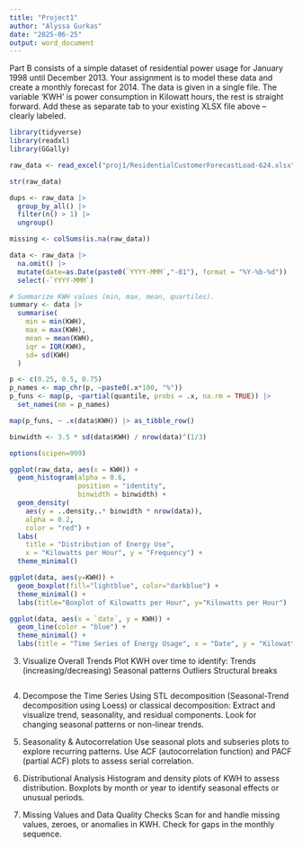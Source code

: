 ```yaml
---
title: "Project1"
author: "Alyssa Gurkas"
date: "2025-06-25"
output: word_document
---
```

Part B consists of a simple dataset of residential power usage for January 1998 until December 2013.  Your assignment is to model these data and create a monthly forecast for 2014.  The data is given in a single file.  The variable ‘KWH’ is power consumption in Kilowatt hours, the rest is straight forward.    Add these as separate tab to your existing XLSX file above – clearly labeled.  
```r
library(tidyverse)
library(readxl)
library(GGally)
```

```r
raw_data <- read_excel("proj1/ResidentialCustomerForecastLoad-624.xlsx")
```

```r
str(raw_data)
```

```r
dups <- raw_data |>  
  group_by_all() |>  
  filter(n() > 1) |>  
  ungroup()

missing <- colSums(is.na(raw_data))
```

```r
data <- raw_data |> 
  na.omit() |> 
  mutate(date=as.Date(paste0(`YYYY-MMM`,"-01"), format = "%Y-%b-%d")) |> 
  select(-`YYYY-MMM`)
```

```r
# Summarize KWH values (min, max, mean, quartiles).
summary <- data |> 
  summarise(
    min = min(KWH),
    max = max(KWH),
    mean = mean(KWH),
    iqr = IQR(KWH),
    sd= sd(KWH)
  )

p <- c(0.25, 0.5, 0.75)
p_names <- map_chr(p, ~paste0(.x*100, "%"))
p_funs <- map(p, ~partial(quantile, probs = .x, na.rm = TRUE)) |>  
  set_names(nm = p_names)

map(p_funs, ~ .x(data$KWH)) |> as_tibble_row()
```

```r
binwidth <- 3.5 * sd(data$KWH) / nrow(data)^(1/3)
```

```r
options(scipen=999)

ggplot(raw_data, aes(x = KWH)) +
  geom_histogram(alpha = 0.6, 
                 position = "identity", 
                 binwidth = binwidth) +
  geom_density(
    aes(y = ..density..* binwidth * nrow(data)), 
    alpha = 0.2, 
    color = "red") +
  labs(
    title = "Distribution of Energy Use",
    x = "Kilowatts per Hour", y = "Frequency") +
  theme_minimal()
```

```r
ggplot(data, aes(y=KWH)) + 
  geom_boxplot(fill="lightblue", color="darkblue") + 
  theme_minimal() +
  labs(title="Boxplot of Kilowatts per Hour", y="Kilowatts per Hour")
```

```r
ggplot(data, aes(x = `date`, y = KWH)) +
  geom_line(color = "blue") +
  theme_minimal() +
  labs(title = "Time Series of Energy Usage", x = "Date", y = "Kilowatts per Hour")
```

3. Visualize Overall Trends
Plot KWH over time to identify:
Trends (increasing/decreasing)
Seasonal patterns
Outliers
Structural breaks

```r

```

4. Decompose the Time Series
Using STL decomposition (Seasonal-Trend decomposition using Loess) or classical decomposition:
Extract and visualize trend, seasonality, and residual components.
Look for changing seasonal patterns or non-linear trends.

5. Seasonality & Autocorrelation
Use seasonal plots and subseries plots to explore recurring patterns.
Use ACF (autocorrelation function) and PACF (partial ACF) plots to assess serial correlation.

6. Distributional Analysis
Histogram and density plots of KWH to assess distribution.
Boxplots by month or year to identify seasonal effects or unusual periods.

7. Missing Values and Data Quality Checks
Scan for and handle missing values, zeroes, or anomalies in KWH.
Check for gaps in the monthly sequence.